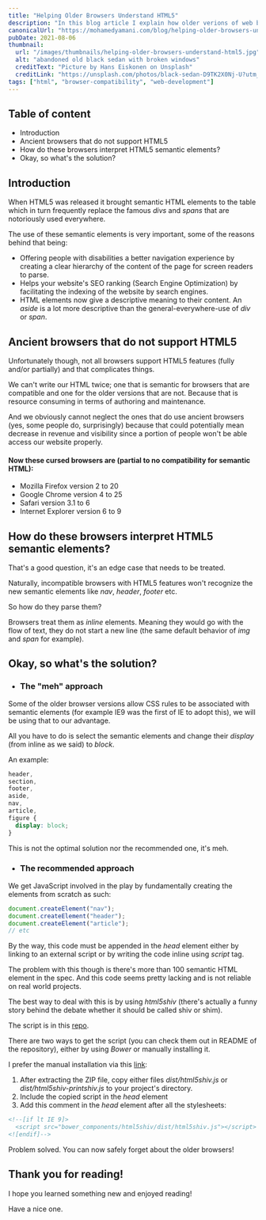 ```yaml
---
title: "Helping Older Browsers Understand HTML5"
description: "In this blog article I explain how older verions of web browsers interpret unknown HTML5 elements, how to help them with that, and the recommended approach to that."
canonicalUrl: "https://mohamedyamani.com/blog/helping-older-browsers-understand-html5/"
pubDate: 2021-08-06
thumbnail:
  url: "/images/thumbnails/helping-older-browsers-understand-html5.jpg"
  alt: "abandoned old black sedan with broken windows"
  creditText: "Picture by Hans Eiskonen on Unsplash"
  creditLink: "https://unsplash.com/photos/black-sedan-D9TK2X0Nj-U?utm_medium=referral&utm_source=mohamedyamani.com"
tags: ["html", "browser-compatibility", "web-development"]
---
```


## Table of content

- Introduction
- Ancient browsers that do not support HTML5
- How do these browsers interpret HTML5 semantic elements?
- Okay, so what's the solution?

## Introduction

When HTML5 was released it brought semantic HTML elements to the table which in turn frequently replace the famous _divs_ and _spans_ that are notoriously used everywhere.

The use of these semantic elements is very important, some of the reasons behind that being:

- Offering people with disabilities a better navigation experience by creating a clear hierarchy of the content of the page for screen readers to parse.
- Helps your website's SEO ranking (Search Engine Optimization) by facilitating the indexing of the website by search engines.
- HTML elements now give a descriptive meaning to their content. An _aside_ is a lot more descriptive than the general-everywhere-use of _div_ or _span_.

## Ancient browsers that do not support HTML5

Unfortunately though, not all browsers support HTML5 features (fully and/or partially) and that complicates things.

We can't write our HTML twice; one that is semantic for browsers that are compatible and one for the older versions that are not. Because that is resource consuming in terms of authoring and maintenance.

And we obviously cannot neglect the ones that do use ancient browsers (yes, some people do, surprisingly) because that could potentially mean decrease in revenue and visibility since a portion of people won't be able access our website properly.

#### Now these cursed browsers are (partial to no compatibility for semantic HTML):

- Mozilla Firefox version 2 to 20
- Google Chrome version 4 to 25
- Safari version 3.1 to 6
- Internet Explorer version 6 to 9

## How do these browsers interpret HTML5 semantic elements?

That's a good question, it's an edge case that needs to be treated.

Naturally, incompatible browsers with HTML5 features won't recognize the new semantic elements like _nav_, _header_, _footer_ etc.

So how do they parse them?

Browsers treat them as _inline_ elements. Meaning they would go with the flow of text, they do not start a new line (the same default behavior of _img_ and _span_ for example).

## Okay, so what's the solution?

- ### The "meh" approach

Some of the older browser versions allow CSS rules to be associated with semantic elements (for example IE9 was the first of IE to adopt this), we will be using that to our advantage.

All you have to do is select the semantic elements and change their _display_ (from inline as we said) to _block_.

An example:

```css
header,
section,
footer,
aside,
nav,
article,
figure {
  display: block;
}
```

This is not the optimal solution nor the recommended one, it's meh.

- ### The recommended approach

We get JavaScript involved in the play by fundamentally creating the elements from scratch as such:

```javascript
document.createElement("nav");
document.createElement("header");
document.createElement("article");
// etc
```

By the way, this code must be appended in the _head_ element either by linking to an external script or by writing the code inline using _script_ tag.

The problem with this though is there's more than 100 semantic HTML element in the spec. And this code seems pretty lacking and is not reliable on real world projects.

The best way to deal with this is by using _html5shiv_ (there's actually a funny story behind the debate whether it should be called shiv or shim).

The script is in this [repo](https://github.com/aFarkas/html5shiv).

There are two ways to get the script (you can check them out in README of the repository), either by using _Bower_ or manually installing it.

I prefer the manual installation via this [link](https://github.com/aFarkas/html5shiv/archive/master.zip):

1. After extracting the ZIP file, copy either files _dist/html5shiv.js_ or _dist/html5shiv-printshiv.js_ to your project's directory.
2. Include the copied script in the _head_ element
3. Add this comment in the _head_ element after all the stylesheets:

```html
<!--[if lt IE 9]>
  <script src="bower_components/html5shiv/dist/html5shiv.js"></script>
<![endif]-->
```

Problem solved. You can now safely forget about the older browsers!

## Thank you for reading!

I hope you learned something new and enjoyed reading!

Have a nice one.
